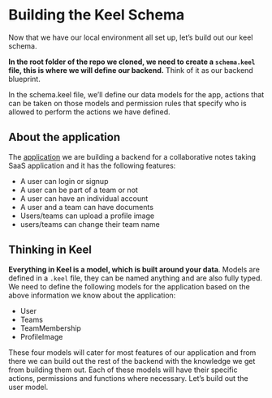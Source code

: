 # Building the Keel Schema

Now that we have our local environment all set up, let’s build out our keel schema.

**In the root folder of the repo we cloned, we need to create a `schema.keel` file, this is where we will define our backend.** Think of it as our backend blueprint.

In the schema.keel file, we’ll define our data models for the app, actions that can be taken on those models and permission rules that specify who is allowed to perform the actions we have defined.


## About the application

The [application](https://saas-starter-ui.vercel.app/) we are building a backend for a collaborative notes taking SaaS application and it has the following features:

- A user can login or signup
- A user can be part of a team or not
- A user can have an individual account
- A user and a team can have documents
- Users/teams can upload a profile image
- users/teams can change their team name

## Thinking in Keel

**Everything in Keel is a model, which is built around your data**. Models are defined in a `.keel` file, they can be named anything and are also fully typed. We need to define the following models for the application based on the above information we know about the application:

- User
- Teams
- TeamMembership
- ProfileImage

These four models will cater for most features of our application and from there we can build out the rest of the backend with the knowledge we get from building them out. Each of these models will have their specific actions, permissions and functions where necessary. Let’s build out the user model.

